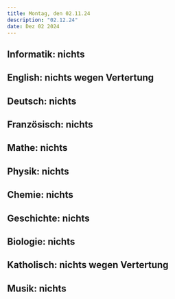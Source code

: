 ```yaml
---
title: Montag, den 02.11.24
description: "02.12.24"
date: Dez 02 2024
---
```


## Informatik: nichts
## English: nichts wegen Vertertung
## Deutsch: nichts
## Französisch: nichts
## Mathe: nichts
## Physik: nichts
## Chemie: nichts
## Geschichte: nichts
## Biologie: nichts
## Katholisch: nichts wegen Vertertung
## Musik: nichts